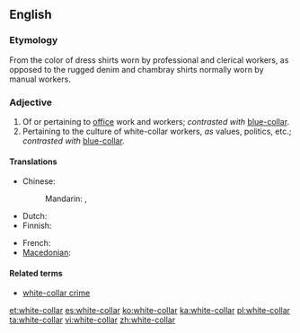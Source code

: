 ==English==

===Etymology===
From the color of dress shirts worn by professional and clerical workers, as opposed to the rugged denim and chambray shirts normally worn by manual workers.

===Adjective===
{{en-adj|head=[[white]]-[[collar]]}}

# Of or pertaining to [[office]] work and workers; ''contrasted with'' [[blue-collar]].
# Pertaining to the culture of white-collar workers, ''as'' values, politics, etc.; ''contrasted with'' [[blue-collar]].

====Translations====
{{trans-top|of or pertaining to office work and workers}}
* Chinese:
*: Mandarin: {{t+|cmn|白領|sc=Hani}}, {{t|cmn|白领|tr=báilǐng|sc=Hani}}
* Dutch: {{t|nl|witteboorden-}}
* Finnish: {{t|fi|valkokaulus-}}
{{trans-mid}}
* French: {{t|fr|col blanc}}
* [[Macedonian]]: {{t|mk|канцелариски|m|tr=kanceláriski}}
{{trans-bottom}}

====Related terms====
* [[white-collar crime]]
[[et:white-collar]]
[[es:white-collar]]
[[ko:white-collar]]
[[ka:white-collar]]
[[pl:white-collar]]
[[ta:white-collar]]
[[vi:white-collar]]
[[zh:white-collar]]